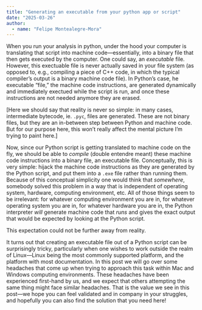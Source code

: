 ```yaml
---
title: "Generating an executable from your python app or script"
date: "2025-03-26"
author:
  - name: "Felipe Montealegre-Mora"
---
```


When you run your analysis in python, under the hood your computer is translating that script into machine code---essentially, into a binary file that then gets executed by the computer.
One could say, an *executable* file.
However, this exectuable file is never actually saved in your file system (as opposed to, e.g., compiling a piece of C++ code, in which the typical compiler's output is a binary machine code file). 
In Python's case, he executable "file," the machine code instructions, are generated dynamically and immediately exectued while the script is run, and once these instructions are not needed anymore they are erased.

\[Here we should say that reality is never so simple: in many cases, intermediate bytecode, ie. `.pyc`, files are generated. These are not binary files, but they are an in-between step between Python and machine code. But for our purpose here, this won't really affect the mental picture I'm trying to paint here.\]

Now, since our Python script is getting translated to machine code on the fly, we should be able to *compile* (double entendre meant) these machine code instructions into a binary file, an executable file.
Conceptually, this is very simple: hijack the machine code instructions as they are generated by the Python script, and put them into a `.exe` file rather than running them.
Because of this conceptual simplicity one would think that *somewhere*, somebody solved this problem in a way that is independent of operating system, hardware, computing environment, etc.
All of those things seem to be irrelevant: for whatever computing environment you are in, for whatever operating system you are in, for whatever hardware you are in, the Python interpreter *will* generate machine code that *runs* and gives the exact output that would be expected by looking at the Python script.

This expectation could not be further away from reality.

It turns out that creating an executable file out of a Python script can be surprisingly tricky, particularly when one wishes to work outside the realm of Linux---Linux being the most commonly supported platform, and the platform with most documentation.
In this post we will go over some headaches that come up when trying to approach this task within Mac and Windows computing environments.
These headaches have been experienced first-hand by us, and we expect that others attempting the same thing might face similar headaches.
That is the value we see in this post---we hope you can feel validated and in company in your struggles, and hopefully you can also find the solution that you need here!